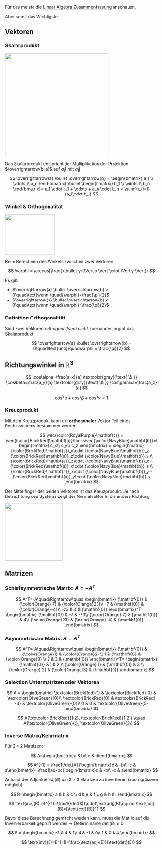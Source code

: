 
Für das meiste die [\faGithub Linear Algebra Zusammenfassung](https://github.com/joelvonrotz/BSc-electrical-engineering/tree/main/semester%202/summary/linear%20algebra) anschauen.

Aber sonst das Wichtigste

## Vektoren

### Skalarprodukt

![](images/skalarprodukt.png){fig-align="center" width="9cm"}

Das Skalarprodukt entspricht der Multiplikation der Projektion $\overrightarrow{b_a}$ auf $\overrightarrow{a}$ mit $\overrightarrow{a}$

$$
\overrightarrow{a} \bullet \overrightarrow{b} = \begin{bmatrix} a_1 \\ \vdots \\ a_n \end{bmatrix} \bullet \begin{bmatrix} b_1 \\ \vdots \\ b_n \end{bmatrix}= a_1 \cdot b_1 + \cdots + a_n \cdot b_n = \sum^n_{i=1}{a_i\cdot b_i}
$$

### Winkel & Orthogonalität

![](images/winkel.png){fig-align="center" width="4.3cm" height="3.5cm"}

Beim Berechnen des Winkels zwischen zwei Vektoren

$$
\varphi = \arccos{\frac{x\bullet y}{\Vert x \Vert \cdot \Vert y \Vert}}
$$

Es gilt:

-   $\overrightarrow{a} \bullet \overrightarrow{b} > 0\quad\text{wenn}\quad{\varphi}<\frac{\pi}{2}$
-   $\overrightarrow{a} \bullet \overrightarrow{b} < 0\quad\text{wenn}\quad{\varphi}>\frac{\pi}{2}$

::: callout-important
### Definition Orthogonalität

Sind zwei Vektoren *orthogonal*/*senkrecht* zueinander, ergibt das Skalarprodukt

$$
\overrightarrow{a} \bullet \overrightarrow{b} = 0\quad\text{und}\quad\varphi = \frac{\pi}{2}
$$
:::

`\vspace{2mm}`{=latex}

::: callout-note
## Richtungswinkel in $\mathbb{R}^3$

$$
\cos\alpha=\frac{a_x}{a} \textcolor{gray}{\text{ \& }} \cos\beta=\frac{a_y}{a} \textcolor{gray}{\text{ \& }} \cos\gamma=\frac{a_z}{a}
$$

$$
\cos^2\alpha + \cos^2\beta + \cos^2\gamma = 1
$$

:::

### Kreuzprodukt

Mit dem Kreuzprodukt kann ein **orthogonaler** Vektor Teil eines Rechtssystems bestummen werden.

$$
\vec{\color{RoyalPurple}\mathbf{c}} = \vec{\color{BrickRed}\mathbf{a}}\times\vec{\color{NavyBlue}\mathbf{b}}=\begin{bmatrix}
c_x\\
c_y\\
c_z
\end{bmatrix} = 
\begin{bmatrix}
{\color{BrickRed}\mathbf{a}}_y\cdot {\color{NavyBlue}\mathbf{b}}_z -
{\color{BrickRed}\mathbf{a}}_z\cdot {\color{NavyBlue}\mathbf{b}}_y \\
{\color{BrickRed}\mathbf{a}}_z\cdot {\color{NavyBlue}\mathbf{b}}_x -
{\color{BrickRed}\mathbf{a}}_x\cdot {\color{NavyBlue}\mathbf{b}}_z \\
{\color{BrickRed}\mathbf{a}}_x\cdot {\color{NavyBlue}\mathbf{b}}_y -
{\color{BrickRed}\mathbf{a}}_y\cdot {\color{NavyBlue}\mathbf{b}}_x 
\end{bmatrix}
$$

Der Mittelfinger der beiden Vektoren ist das Kreuzprodukt. Je nach Betrachtung des Systems zeigt der Normalvektor in die andere Richtung

![](images/RHR.svg.png){width="5cm" fig-align="center"}


```{=latex}
\begin{center}
\begin{tikzpicture}[3d view={45}{35.26}]
\draw[-,fill=white!95!red](0,0)--(3,0)--(3.5,2)--(0.5,2)--cycle;
\node at (1.75,1) {$|\textcolor{NavyBlue}{a}\times \textcolor{BrickRed}{b}|$};
\draw[ultra thick, line cap=round,-latex,NavyBlue](0,0)--(3,0)node[midway,below]{$a$};
\draw[ultra thick, line cap=round,-latex,BrickRed](0,0)--(0.5,2)node[midway,above]{$b$};
\draw[ultra thick, line cap=round,-latex,RoyalPurple](0,0,0)--(0,0,2.5)node[pos=0.7,right]{$c=a\times b$};
\draw (0.6,0) arc [start angle=0,end angle=75,radius=0.6] node[pos=0.5,right]{$\theta$};

\draw[gray, densely dotted] (2.9,2) arc [start angle=-180,end angle=-105,radius=0.6] node[pos=0.5,left]{$\theta$};

\end{tikzpicture}
\end{center}
```


## Matrizen

### Schiefsymmetrische Matrix: $A=-A^T$


$$
A^T=-A\quad\Rightarrow\quad
\begin{bmatrix}
  {\mathbf{0}} & {\color{Orange} 7}            & {\color{Orange}23}\\
 -7            & {\mathbf{0}} & {\color{Orange}-4}\\
-23            & 4            &  {\mathbf{0}}
\end{bmatrix}^T= \begin{bmatrix}
 {\mathbf{0}} &  -7           & -23\\
 {\color{Orange} 7}           & {\mathbf{0}} & 4\\
 {\color{Orange}23}           &  {\color{Orange}-4}           & {\mathbf{0}}
\end{bmatrix}
$$


### Asymmetrische Matrix: $A=A^T$

$$
A^T=-A\quad\Rightarrow\quad
\begin{bmatrix}
  {\mathbf{0}} & {\color{Orange}1}  & {\color{Orange}2} \\
           1   &       {\mathbf{0}} & {\color{Orange}3} \\
           2   &                3   &       {\mathbf{0}}
\end{bmatrix}^T= \begin{bmatrix}
        {\mathbf{0}} &                1   &          2  \\
 {\color{Orange} 1}  &       {\mathbf{0}} &          3  \\
 {\color{Orange} 2}  & {\color{Orange}3}  & {\mathbf{0}}
\end{bmatrix}
$$

### Selektion Untermatrizen oder Vektoren

$$
A = \begin{bmatrix}
\textcolor{BrickRed}{1} & \textcolor{BrickRed}{0} & \textcolor{OliveGreen}{0}\\
\textcolor{BrickRed}{0} & \textcolor{BrickRed}{3} & \textcolor{OliveGreen}{0}\\
0 & 0 & \textcolor{OliveGreen}{5}
\end{bmatrix}
$$

$$
A(\textcolor{BrickRed}{1:2}, \textcolor{BrickRed}{1:2}) \quad A(\textcolor{OliveGreen}{:}, \textcolor{OliveGreen}{3})
$$


### Inverse Matrix/Kehrmatrix

Für $2\times2$ Matrizen:

$$
A=\begin{bmatrix}a & b\\ c & d\end{bmatrix}
$$

$$
A^{-1} = \frac1{\det{A}}\begin{bmatrix}d & -b\\ -c & a\end{bmatrix}=\frac1{ad-bc}\begin{bmatrix}d & -b\\ -c & a\end{bmatrix}
$$

Anhand der Adjunkte $\text{adj}(B)$ um $3\times3$ Matrizen zu invertieren (auch grössere möglich).

$$
B=\begin{bmatrix} a & b & c \\ d & e & f \\ g & h & i \end{bmatrix} 
$$

$$
\text{inv}(B)=B^{-1}=\frac1{\det(B)}\cdot\text{adj}(B)\qquad \text{adj}(B)=[\text{cof}(B)]^T
$$

Bevor diese Berechnung gemacht werden kann, muss die Matrix auf die Invertierbarkeit geprüft werden $\rightarrow$ Determinante $\det(B)\neq0$

```{=latex}
\begin{tikzpicture}[remember picture]

\node[left] at (0,0) (mat)
{$B=\begin{bmatrix}
	a^{\color{OliveGreen}\Plus} & b^{\color{BrickRed}\Minus}  & c^{\color{OliveGreen}\Plus} \\
	d^{\color{BrickRed}\Minus}  & e^{\color{OliveGreen}\Plus} & f^{\color{BrickRed}\Minus}  \\
	g^{\color{OliveGreen}\Plus} & h^{\color{BrickRed}\Minus}  & i^{\color{OliveGreen}\Plus} \\
\end{bmatrix}$};


\node[] at (2,-2) (mat2)
{$
\begin{bmatrix}
  \subnode{a3}a & {\color{Maroon}\mathbf{b}} & {\color{Maroon}\mathbf{c}} \\
  \subnode{d3}{\mathbf{d}} &             e   &           \subnode{f3}{f}  \\
  \subnode{g3}g & {\color{Maroon}\mathbf{h}} & {\color{Maroon}\mathbf{i}} \\
\end{bmatrix}\quad
\begin{bmatrix}
  \subnode{a1}{\mathbf{a}} &             b   &            \subnode{c1}c   \\
              d & {\color{Maroon}\mathbf{e}} & {\color{Maroon}\mathbf{f}} \\
  \subnode{g1}g & {\color{Maroon}\mathbf{h}} & {\color{Maroon}\mathbf{i}} \\
\end{bmatrix}\quad
\begin{bmatrix}
  {\color{Maroon}\mathbf{a}} & \subnode{b2}b & {\color{Maroon}\mathbf{c}} \\
            \subnode{d2}{d}  &  {\mathbf{e}} &           \subnode{f2}{f}  \\
  {\color{Maroon}\mathbf{g}} & \subnode{h2}h & {\color{Maroon}\mathbf{i}} \\
\end{bmatrix}
$};

\node[right] at (0,0) (mat3) {
$ \text{adj}(B)=
  \begingroup % keep the change local
  \setlength\arraycolsep{1pt}
  \begin{bmatrix}
	{\color{OliveGreen}\Plus} \det(\left[\begin{smallmatrix} e & f \\ h & i\end{smallmatrix}\right]) & \cdots                                                                                           & \cdots \\
	{\color{BrickRed}  \Minus}\det(\left[\begin{smallmatrix} b & c \\ h & i\end{smallmatrix}\right]) & {\color{OliveGreen}\Plus}\det(\left[\begin{smallmatrix} a & c \\ g & i \end{smallmatrix}\right]) &        \\
    \vdots                                                                                           &                                                                                                  & \ddots \\
  \end{bmatrix}
  \endgroup^T
$};

\begin{scope}[on background layer, crossed/.style={draw,line width=10pt, line cap=round, gray!75,rounded corners=1pt}]
\draw[crossed] (c1.center) -- (a1.center) -- (g1.center);
\draw[crossed] (b2.center) -- (h2.center)(d2.center) -- (f2.center);
\draw[crossed] (a3.center) -- (g3.center)(d3.center) -- (f3.center);
\end{scope}
\begin{scope}[indiactor/.style={Latex-,line width=0.5pt}]
\draw[indiactor,NavyBlue!80] (5,-0.2) .. controls (5,-0.8) and (5,-0.9) .. (4.7,-1.3);
\draw[indiactor,NavyBlue!80] (3.5,0.3) .. controls (3.9,-0.3) and (3.5,-1.1) .. (2.7,-1.3);
\draw[indiactor,NavyBlue!80] (2.7,-0.2) .. controls (2.2,-0.8) and (1.4,-1.2)  .. (0.65,-1.35);
\draw[indiactor,YellowOrange,preaction={draw, line width=3.5pt, white,-}] (1.85,0) .. controls (1.5,-0.45) and (1.3,-0.8) .. (0.8,-0.8) -- (-0.7,-0.8) .. controls (-1.7,-0.8) and (-1.8,-0.3) .. (-1.9,0) ;
\draw[indiactor,YellowOrange,preaction={draw, line width=3.5pt, white,-}] (3.8,0.3) .. controls (3.8,1.2) and (3.3,1.2) .. (2.1,1.2) -- (0.1,1.2) .. controls (-0.5,1.2) and (-0.9,0.6) .. (-1.1,0.3) ;
\draw[indiactor,YellowOrange,preaction={draw, line width=3.5pt, white,-}] (1.8,0.6) .. controls (0.8,1.1) and (-1,1.1) .. (-1.9,0.7);
\end{scope}
\end{tikzpicture}
```

$$
E = \begin{bmatrix}
-2 & 4 & 1\\
4 & -1 & 0\\
1 & 0 & 4
\end{bmatrix}
$$

$$
\text{inv}(E)=E^{-1}=\frac{\text{adj}(E)}{\text{det}(E)}
$$
